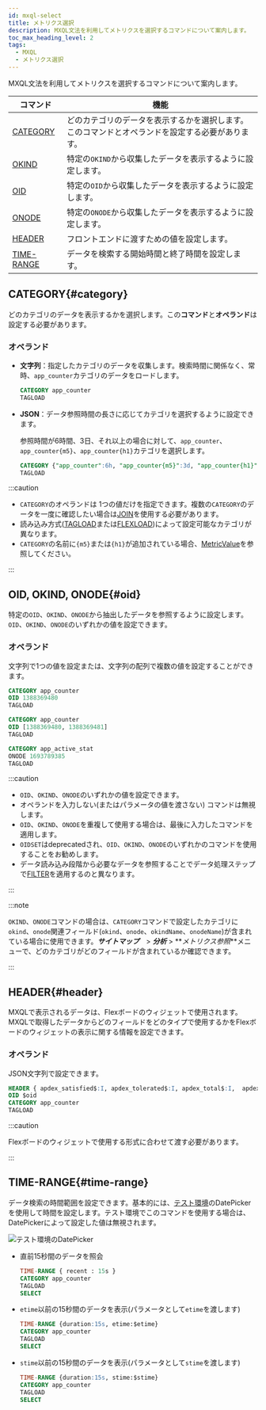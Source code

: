 ```yaml
---
id: mxql-select
title: メトリクス選択
description: MXQL文法を利用してメトリクスを選択するコマンドについて案内します。
toc_max_heading_level: 2
tags:
  - MXQL
  - メトリクス選択
---
```


MXQL文法を利用してメトリクスを選択するコマンドについて案内します。

| コマンド                      | 機能                                                  |
| ------------------------- | --------------------------------------------------- |
| [CATEGORY](#category)     | どのカテゴリのデータを表示するかを選択します。このコマンドとオペランドを設定する必要があります。    |
| [OKIND](#oid)             | 特定の`OKIND`から収集したデータを表示するように設定します。                   |
| [OID](#oid)               | 特定の`OID`から収集したデータを表示するように設定します。                     |
| [ONODE](#oid)             | 特定の`ONODE`から収集したデータを表示するように設定します。                   |
| [HEADER](#header)         | フロントエンドに渡すための値を設定します。                               |
| [TIME-RANGE](#time-range) | データを検索する開始時間と終了時間を設定します。                            |

## CATEGORY{#category}

どのカテゴリのデータを表示するかを選択します。この**コマンド**と**オペランド**は設定する必要があります。 

### オペランド

-   **文字列**：指定したカテゴリのデータを収集します。検索時間に関係なく、常時、`app_counter`カテゴリのデータをロードします。

    ```sql
    CATEGORY app_counter
    TAGLOAD
    ```

-   **JSON**：データ参照時間の長さに応じてカテゴリを選択するように設定できます。

    参照時間が6時間、3日、それ以上の場合に対して、`app_counter`、`app_counter{m5}`、`app_counter{h1}`カテゴリを選択します。

    ```sql
    CATEGORY {"app_counter":6h, "app_counter{m5}":3d, "app_counter{h1}":unlimit } 
    TAGLOAD 
    ```

:::caution

-   `CATEGORY`のオペランドは 1つの値だけを指定できます。複数の`CATEGORY`のデータを一度に確認したい場合は[JOIN](mxql-calculate#join)を使用する必要があります。
-   読み込み方式([TAGLOAD](mxql-loading#tagload)または[FLEXLOAD](mxql-loading#flexload))によって設定可能なカテゴリが異なります。 
-   `CATEGORY`の名前に`{m5}`または`{h1}`が追加されている場合、[MetricValue](mxql-guide#metric-value)を参照してください。

:::

## OID, OKIND, ONODE{#oid}

特定の`OID`、`OKIND`、`ONODE`から抽出したデータを参照するように設定します。`OID`、`OKIND`、`ONODE`のいずれかの値を設定できます。

### オペランド

文字列で1つの値を設定または、文字列の配列で複数の値を設定することができます。 

```sql title='Example 1'
CATEGORY app_counter
OID 1388369480
TAGLOAD
```

```sql title='Example 2'
CATEGORY app_counter
OID [1388369480, 1388369481] 
TAGLOAD
```

```sql title='Example 3'
CATEGORY app_active_stat
ONODE 1693789385
TAGLOAD
```

:::caution

-   `OID`、`OKIND`、`ONODE`のいずれかの値を設定できます。 
-   オペランドを入力しない(またはパラメータの値を渡さない) コマンドは無視します。
-   `OID`、`OKIND`、`ONODE`を重複して使用する場合は、最後に入力したコマンドを適用します。
-   `OIDSET`はdeprecatedされ、`OID`、`OKIND`、`ONODE`のいずれかのコマンドを使用することをお勧めします。
-   データ読み込み段階から必要なデータを参照することでデータ処理ステップで[FILTER](mxql-calculate#filter)を適用するのと異なります。

:::

:::note

`OKIND`、`ONODE`コマンドの場合は、`CATEGORY`コマンドで設定したカテゴリに`okind`、`onode`関連フィールド(`okind`、`onode`、`okindName`、`onodeName`)が含まれている場合に使用できます。**_サイトマップ_**　> **_分析_** > **_メトリクス参照_**メニューで、どのカテゴリがどのフィールドが含まれているか確認できます。 

:::

## HEADER{#header}

MXQLで表示されるデータは、Flexボードのウィジェットで使用されます。MXQLで取得したデータからどのフィールドをどのタイプで使用するかをFlexボードのウィジェットの表示に関する情報を設定できます。

### オペランド

JSON文字列で設定できます。 

```sql title='Example'
HEADER { apdex_satisfied$:I, apdex_tolerated$:I, apdex_total$:I,  apdex$:F, category: app_counter}
OID $oid
CATEGORY app_counter
TAGLOAD
```

:::caution

Flexボードのウィジェットで使用する形式に合わせて渡す必要があります。

:::

## TIME-RANGE{#time-range}

データ検索の時間範囲を設定できます。基本的には、[テスト環境](mxql-guide#test-env)のDatePickerを使用して時間を設定します。テスト環境でこのコマンドを使用する場合は、DatePickerによって設定した値は無視されます。 

![テスト環境のDatePicker](https://img.whatap.io/media/images/mxql-8.png)

-   直前15秒間のデータを照会

    ```sql
    TIME-RANGE { recent : 15s }
    CATEGORY app_counter
    TAGLOAD
    SELECT
    ```

-   `etime`以前の15秒間のデータを表示(パラメータとして`etime`を渡します)

    ```sql
    TIME-RANGE {duration:15s, etime:$etime}
    CATEGORY app_counter
    TAGLOAD
    SELECT
    ```

-   `stime`以前の15秒間のデータを表示(パラメータとして`stime`を渡します)

    ```sql
    TIME-RANGE {duration:15s, stime:$stime}
    CATEGORY app_counter
    TAGLOAD
    SELECT
    ```
